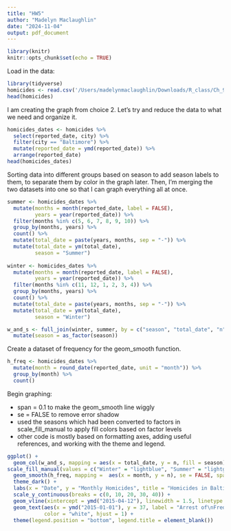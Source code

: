 ```yaml
---
title: "HW5"
author: "Madelyn Maclaughlin"
date: "2024-11-04"
output: pdf_document
---
```


```r
library(knitr)
knitr::opts_chunk$set(echo = TRUE)
```

Load in the data:
```r
library(tidyverse)
homicides <- read.csv('/Users/madelynmaclaughlin/Downloads/R_class/Ch_9/data/homicides.csv')
head(homicides)
```

I am creating the graph from choice 2. Let's try and reduce the data to what we need and organize it.
```r
homicides_dates <- homicides %>% 
  select(reported_date, city) %>% 
  filter(city == "Baltimore") %>% 
  mutate(reported_date = ymd(reported_date)) %>% 
  arrange(reported_date)
head(homicides_dates)
```

Sorting data into different groups based on season to add season labels to them, to separate them by color in the graph later. Then, I'm merging the two datasets into one so that I can graph everything all at once.
```r
summer <- homicides_dates %>% 
  mutate(months = month(reported_date, label = FALSE),
         years = year(reported_date)) %>% 
  filter(months %in% c(5, 6, 7, 8, 9, 10)) %>% 
  group_by(months, years) %>% 
  count() %>% 
  mutate(total_date = paste(years, months, sep = "-")) %>% 
  mutate(total_date = ym(total_date),
         season = "Summer")
  
winter <- homicides_dates %>% 
  mutate(months = month(reported_date, label = FALSE),
         years = year(reported_date)) %>% 
  filter(months %in% c(11, 12, 1, 2, 3, 4)) %>% 
  group_by(months, years) %>% 
  count() %>% 
  mutate(total_date = paste(years, months, sep = "-")) %>% 
  mutate(total_date = ym(total_date),
         season = "Winter")

w_and_s <- full_join(winter, summer, by = c("season", "total_date", "n", "years", "months")) %>% 
  mutate(season = as_factor(season))
```

Create a dataset of frequency for the geom_smooth function.
```r
h_freq <- homicides_dates %>% 
  mutate(month = round_date(reported_date, unit = "month")) %>% 
  group_by(month) %>% 
  count()
```


Begin graphing:

- span = 0.1 to make the geom_smooth line wiggly
- se = FALSE to remove error shadow
- used the seasons which had been converted to factors in scale_fill_manual to apply fill colors based on factor levels
- other code is mostly based on formatting axes, adding useful references, and working with the theme and legend.

```r
ggplot() +
  geom_col(w_and_s, mapping = aes(x = total_date, y = n, fill = season), color = "gray50") +
scale_fill_manual(values = c("Winter" = "lightblue", "Summer" = "lightgray")) +
  geom_smooth(h_freq, mapping =  aes(x = month, y = n), se = FALSE, span = 0.1) +
  theme_dark() +
  labs(x = "Date", y = "Monthly Homicides", title = "Homicides in Baltimore, MD") +
  scale_y_continuous(breaks = c(0, 10, 20, 30, 40)) +
  geom_vline(xintercept = ymd("2015-04-12"), linewidth = 1.5, linetype = 8, color = "red") +
  geom_text(aes(x = ymd("2015-01-01"), y = 37, label = "Arrest of\nFreddie Gray"), 
            color = "white", hjust = 1) +
  theme(legend.position = "bottom", legend.title = element_blank())
```












